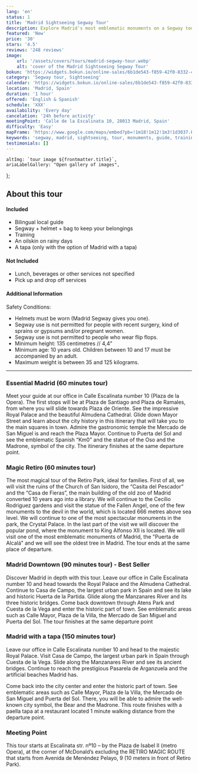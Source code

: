 ```yaml
---
lang: 'en'
status: 1
title: 'Madrid Sightseeing Segway Tour'
description: Explore Madrid's most emblematic monuments on a Segway tour. After a brief training by an experienced guide.
featured: 'New'
price: '30'
stars: '4.5'
reviews: '248 reviews'
image:
    url: '/assets/covers/tours/madrid-segway-tour.webp'
    alt: 'cover of the Madrid Sightseeing Segway Tour'
bokun: 'https://widgets.bokun.io/online-sales/6b1de543-f859-42f0-8332-446d14d349f4/experience/846580?partialView=1'
category: 'Segway tour, Sightseeing'
calendar: 'https://widgets.bokun.io/online-sales/6b1de543-f859-42f0-8332-446d14d349f4/experience-calendar/846580'
location: 'Madrid, Spain'
duration: '1 hour'
offered: 'English & Spanish'
schedule: 'XXX'
availability: 'Every day'
cancelation: '24h before activity' 
meetingPoint: 'Calle de la Escalinata 10, 28013 Madrid, Spain'
difficulty: 'Easy'
mapFrame: 'https://www.google.com/maps/embed?pb=!1m18!1m12!1m3!1d3037.6082703762218!2d-3.7118478241225525!3d40.41752805559099!2m3!1f0!2f0!3f0!3m2!1i1024!2i768!4f13.1!3m3!1m2!1s0xd42287960a1b62b%3A0xabc588d8b24c1d87!2sC.%20de%20la%20Escalinata%2C%2010%2C%20Centro%2C%2028013%20Madrid%2C%20Espa%C3%B1a!5e0!3m2!1ses-419!2smx!4v1709650447525!5m2!1ses-419!2smx'
keywords: 'segway, madrid, sightseeing, tour, monuments, guide, training, experience, explore, emblematic, easy, fun, adventures'
testimonials: []
---
```




    altImg: `tour image ${frontmatter.title}`,
    ariaLabelGallery: "Open gallery of images",
};

<SliderGallery 
    client:load 
    images={arrayImages} 
    accessibility={accessibility}
/>

<h2 class="text-3xl md:text-4xl font-extrabold mb-4 text-red-700"> About this tour</h2>

<div class="flex flex-wrap gap-y-5 my-5">
    <div class="w-full md:w-1/2 md:pr-5">
        <h4 class="text-2xl font-bold mb-4 text-sky-800">Included</h4>
        <ul class="text-lg space-y-4">
            <li><i class="at-check-circle text-green-500"></i> Bilingual local guide</li>
            <li><i class="at-check-circle text-green-500"></i> Segway + helmet + bag to keep your belongings</li>
            <li><i class="at-check-circle text-green-500"></i> Training</li>
            <li><i class="at-check-circle text-green-500"></i> An oilskin on rainy days</li>
            <li><i class="at-check-circle text-green-500"></i> A tapa (only with the option of Madrid with a tapa)</li>
        </ul>
    </div>
    <div class="w-full md:w-1/2 md:pr-5">
        <h4 class="text-2xl font-bold mb-4 text-sky-800">Not Included</h4>
        <ul class="text-lg space-y-4">
            <li><i class="at-xmark-circle text-red-500"></i> Lunch, beverages or other services not specified</li>
            <li><i class="at-xmark-circle text-red-500"></i> Pick up and drop off services</li>
        </ul>
    </div>
    <div class="w-full md:pr-5">
        <h4 class="text-2xl font-bold mb-4 text-sky-800">Additional Information</h4>
        <p class="text-lg text-justify my-5 font-bold"> Safety Conditions: </p>
        <ul class="text-lg space-y-4">
            <li><i class="at-info-circle text-sky-500"></i> Helmets must be worn (Madrid Segway gives you one).</li>
            <li><i class="at-info-circle text-sky-500"></i> Segway use is not permitted for people with recent surgery, kind of sprains or gypsums and/or pregnant women.</li>
            <li><i class="at-info-circle text-sky-500"></i> Segway use is not permitted to people who wear flip flops.</li>
            <li><i class="at-info-circle text-sky-500"></i> Minimum height: 135 centimetres // 4,4”</li>
            <li><i class="at-info-circle text-sky-500"></i> Minimum age: 10 years old. Children between 10 and 17 must be accompanied by an adult.</li>
            <li><i class="at-info-circle text-sky-500"></i> Maximum weight is between 35 and 125 kilograms.</li>
        </ul>
    </div>
</div>

<hr/>

<h3 class="text-2xl md:text-3xl font-bold text-sky-800"> Essential Madrid (60 minutes tour)</h3>

<p class="text-lg text-justify my-5"> Meet your guide at our office in Calle Escalinata number 10 (Plaza de la Opera). The first stops will be 
at Plaza de Santiago and Plaza de Ramales, from where you will slide towards Plaza de Oriente. See the impressive Royal Palace and the beautiful 
Almudena Cathedral. Glide down Mayor Street and learn about the city history in this itinerary that will take you to the main squares in town. 
Admire the gastronomic temple the Mercado de San Miguel is and reach the Plaza Mayor. Continue to Puerta del Sol and see the emblematic Spanish 
“Km0” and the statue of the Oso and the Madrone, symbol of the city. The itinerary finishes at the same departure point. </p>

<h3 class="text-2xl md:text-3xl font-bold text-sky-800"> Magic Retiro (60 minutes tour)</h3>

<p class="text-lg text-justify my-5"> The most magical tour of the Retiro Park, ideal for families. First of all, we will visit the ruins of 
the Church of San Isidoro, the “Casita del Pescador” and the “Casa de Fieras”, the main building of the old zoo of Madrid converted 10 years ago 
into a library. We will continue to the Cecilio Rodriguez gardens and visit the statue of the Fallen Angel, one of the few monuments to the devil 
in the world, which is located 666 metres above sea level. We will continue to one of the most spectacular monuments in the park, the Crystal Palace. 
In the last part of the visit we will discover the popular pond, where the monument to King Alfonso XII is located. We will visit one of the most 
emblematic monuments of Madrid, the "Puerta de Alcalá" and we will see the oldest tree in Madrid. The tour ends at the same place of departure. </p>

<h3 class="text-2xl md:text-3xl font-bold text-sky-800"> Madrid Downtown (90 minutes tour) - Best Seller</h3>

<p class="text-lg text-justify my-5"> Discover Madrid in depth with this tour. Leave our office in Calle Escalinata number 10 and head towards the 
Royal Palace and the Almudena Cathedral. Continue to Casa de Campo, the largest urban park in Spain and see its lake and historic Huerta de la Partida. 
Glide along the Manzanares River and its three historic bridges. Come back downtown through Atens Park and Cuesta de la Vega and enter the historic 
part of town. See emblematic areas such as Calle Mayor, Plaza de la Villa, the Mercado de San Miguel and Puerta del Sol. The tour finishes at the same 
departure point </p>

<h3 class="text-2xl md:text-3xl font-bold text-sky-800"> Madrid with a tapa (150 minutes tour)</h3>

<p class="text-lg text-justify my-5"> Leave our office in Calle Escalinata number 10 and head to the majestic Royal Palace. Visit Casa de Campo, 
the largest urban park in Spain through Cuesta de la Vega. Slide along the Manzanares River and see its ancient bridges. Continue to reach the prestigious 
Pasarela de Arganzuela and the artificial beaches Madrid has. </p>

<p class="text-lg text-justify my-5"> Come back into the city center and enter the historic part of town. See emblematic areas such as Calle Mayor, 
Plaza de la Villa, the Mercado de San Miguel and Puerta del Sol. There, you will be able to admire the well-known city symbol, the Bear and the Madrone. 
This route finishes with a paella tapa at a restaurant located 1 minute walking distance from the departure point. </p>

<h3 class="text-2xl md:text-3xl font-bold text-sky-800"> Meeting Point</h3>

<p class="text-lg text-justify my-5"> This tour starts at Escalinata str. nº10 – by the Plaza de Isabel II (metro Opera), at the corner of McDonald’s 
excluding the RETIRO MAGIC ROUTE that starts from Avenida de Menéndez Pelayo, 9 (10 meters in front of Retiro Park).</p>